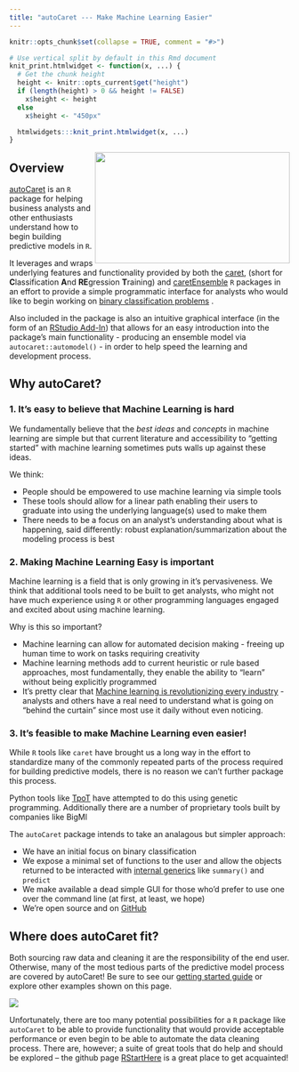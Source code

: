 ```yaml
---
title: "autoCaret --- Make Machine Learning Easier"
---
```


```r
knitr::opts_chunk$set(collapse = TRUE, comment = "#>")

# Use vertical split by default in this Rmd document
knit_print.htmlwidget <- function(x, ...) {
  # Get the chunk height
  height <- knitr::opts_current$get("height")
  if (length(height) > 0 && height != FALSE)
    x$height <- height
  else
    x$height <- "450px"

  htmlwidgets:::knit_print.htmlwidget(x, ...)
}
```

<img src="images/autoCaretUI.png" id="overview-image" width=350 height=200 align="right"/>

## Overview

<a href="http://github.com/gregce/autoCaret/" target="_top">autoCaret</a>
 is an `R` package for helping business analysts and other enthusiasts understand how to begin building predictive models in `R`.

It leverages and wraps underlying features and functionality provided by both the <a href="http://caret.r-forge.r-project.org/" target="_top">caret</a>, (short for **C**lassification **A**nd **RE**gression **T**raining)
and  <a href="https://cran.rstudio.com/web/packages/caretEnsemble/index.html" target="_top">caretEnsemble</a> `R` packages in an effort to provide a simple programmatic interface for analysts who would like to begin working on <a href="https://en.wikipedia.org/wiki/Binary_classification" target="_top">binary classification problems</a> . 

Also included in the package is also an intuitive graphical interface (in the form of an <a href="https://rstudio.github.io/rstudioaddins/#overview" target="_top">RStudio Add-In</a>) that allows for an easy introduction into the package's main functionality - producing an ensemble model via `autocaret::automodel()` - in order to help speed the learning and development process.


## Why autoCaret? 

### 1. It's easy to believe that Machine Learning is hard
We fundamentally believe that the _best ideas_ and _concepts_ in machine learning are simple but that current literature and accessibility to "getting started" with machine learning sometimes puts walls up against these ideas. 

We think:

- People should be empowered to use machine learning via simple tools
- These tools should allow for a linear path enabling their users to graduate into using the underlying language(s) used to make them
- There needs to be a focus on an analyst's understanding about what is happening, said differently: robust explanation/summarization about the modeling process is best

### 2. Making Machine Learning Easy is important

Machine learning is a field that is only growing in it's pervasiveness. We think that additional tools need to be built to get analysts, who might not have much experience using `R` or other programming languages engaged and excited about using machine learning. 

Why is this so important?

- Machine learning can allow for automated decision making - freeing up human time to work on tasks requiring creativity
- Machine learning methods add to current heuristic or rule based approaches, most fundamentally, they enable the ability to "learn" without being explicitly programmed
- It's pretty clear that  <a href=" http://www.gartner.com/smarterwithgartner/what-we-can-do-with-machine-learning/" target="_top">Machine learning is revolutionizing every industry</a> - analysts and others have a real need to understand what is going on "behind the curtain" since most use it daily without even noticing.

### 3. It's feasible to make Machine Learning even easier!

While `R` tools like `caret` have brought us a long way in the effort to standardize many of the commonly repeated parts of the process required for building predictive models, there is no reason we can't further package this process. 

Python tools like <a href=" https://github.com/rhiever/tpot" target="_top">TpoT</a> have attempted to do this using genetic programming. Additionally there are a number of proprietary tools built by companies like BigMl

The `autoCaret` package intends to take an analagous but simpler approach:

- We have an initial focus on binary classification
- We expose a minimal set of functions to the user and allow the objects returned to be interacted with <a href="https://stat.ethz.ch/R-manual/R-devel/library/base/html/InternalMethods.html" target="_top">internal generics</a>  like `summary()` and `predict`
- We make available a dead simple GUI for those who'd prefer to use one over the command line (at first, at least, we hope)
- We're open source and on <a href="http://github.com/gregce/autoCaret/" target="_top">GitHub</a>


## Where does autoCaret fit?
Both sourcing raw data and cleaning it are the responsibility of the end user. Otherwise, many of the most tedious parts of the predictive model process are covered by autoCaret! Be sure to see our <a href="https://github.com/gregce/autoCaret/blob/master/vignettes/autoCaret.Rmd" target="_top">getting started guide</a> or explore other examples shown on this page.

<img src="images/autoCaretSolution.png" id="overview-image" align="center"/>

Unfortunately, there are too many potential possibilities for a `R` package like `autoCaret` to be able to provide functionality that would provide acceptable performance or even begin to be able to automate the data cleaning process. There are, however; a suite of great tools that do help and should be explored -- the github page <a href=" https://github.com/rstudio/RStartHere" target="_top">RStartHere</a> is a great place to get acquainted!


